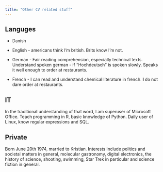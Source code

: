 ```yaml
---
title: "Other CV related stuff"
---
```


## Languges

- Danish

- English - americans think I'm british. Brits know I'm not.
- German - Fair reading comprehension, especially technical texts. Understand
spoken german - if "Hochdeutsch" is spoken slowly. Speaks it well enough to
order at restaurants.
- French - I can read and understand chemical literature in french. I do not dare
order at restaurants.

## IT 

In the traditional understanding of that word, I am superuser of Microsoft Office.
Teach programming in R, basic knowledge of Python. Daily user of Linux, 
know regular expressions and SQL.


## Private
Born June 20th 1974, married to Kristian. Interests include politics and 
societal matters in general, molecular gastronomy, digital electronics, the history of 
science, shooting, swimming, Star Trek in particular and science fiction in general.

